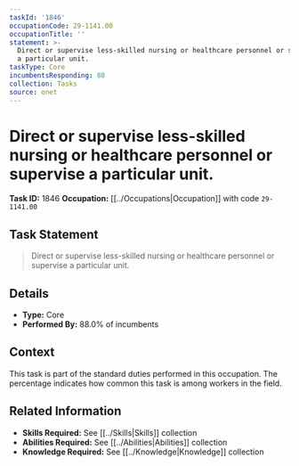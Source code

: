 ```yaml
---
taskId: '1846'
occupationCode: 29-1141.00
occupationTitle: ''
statement: >-
  Direct or supervise less-skilled nursing or healthcare personnel or supervise
  a particular unit.
taskType: Core
incumbentsResponding: 88
collection: Tasks
source: onet
---
```

# Direct or supervise less-skilled nursing or healthcare personnel or supervise a particular unit.

**Task ID:** 1846
**Occupation:** [[../Occupations|Occupation]] with code `29-1141.00`

## Task Statement

> Direct or supervise less-skilled nursing or healthcare personnel or supervise a particular unit.

## Details

- **Type:** Core
- **Performed By:** 88.0% of incumbents

## Context

This task is part of the standard duties performed in this occupation. The percentage indicates how common this task is among workers in the field.

## Related Information

- **Skills Required:** See [[../Skills|Skills]] collection
- **Abilities Required:** See [[../Abilities|Abilities]] collection
- **Knowledge Required:** See [[../Knowledge|Knowledge]] collection

